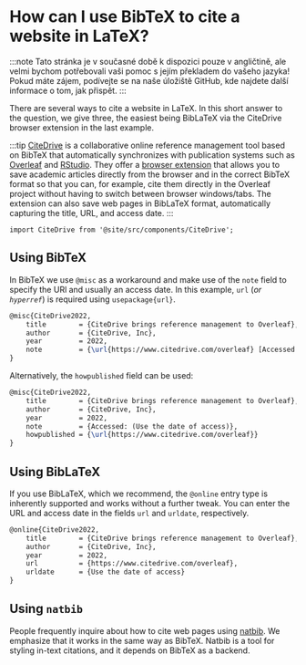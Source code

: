 # How can I use BibTeX to cite a website in LaTeX?

:::note
Tato stránka je v současné době k dispozici pouze v angličtině, ale velmi bychom potřebovali vaši pomoc s jejím překladem do vašeho jazyka! Pokud máte zájem, podívejte se na naše úložiště GitHub, kde najdete další informace o tom, jak přispět.
:::


<head>
  <meta name="twitter:card" content="summary" />
	<meta name="twitter:site" content="@bibtex_eu"/>
	<meta name="twitter:creator" content="@bibtex_eu"/>
	<meta name="twitter:title" content="How can I use BibTeX to cite a website in LaTeX?"/>
	<meta name="twitter:image" content="https://bibtex.eu/img/how-can-i-use-bibtex-to-cite-a-website.png"/>
</head>


There are several ways to cite a website in LaTeX. In this short answer to the question, we give three, the easiest being BibLaTeX via the CiteDrive browser extension in the last example.

:::tip
[CiteDrive](https://www.citedrive.com/) is a collaborative online reference management tool based on BibTeX that automatically synchronizes with publication systems such as [Overleaf](https://www.overleaf.com/blog/citedrive-easy-reference-management-for-overleaf) and [RStudio](https://citedrive.medium.com/bibliography-management-in-r-markdown-with-citedrive-and-rstudio-2585699dd619). They offer a [browser extension](https://citedrive.medium.com/the-citedrive-companion-for-overleaf-and-rstudio-d8022adb9370) that allows you to save academic articles directly from the browser and in the correct BibTeX format so that you can, for example, cite them directly in the Overleaf project without having to switch between browser windows/tabs. The extension can also save web pages in BibLaTeX format, automatically capturing the title, URL, and access date.
:::

```mdx-code-block
import CiteDrive from '@site/src/components/CiteDrive';
```
<CiteDrive /> 

## Using BibTeX

In BibTeX we use `@misc` as a workaround and make use of the `note` field to specify the URl and usually an access date. In this example, `url` (*or `hyperref`*) is required using `usepackage{url}`.

```latex
@misc{CiteDrive2022,
	title        = {CiteDrive brings reference management to Overleaf},
	author       = {CiteDrive, Inc},
	year         = 2022,
	note         = {\url{https://www.citedrive.com/overleaf} [Accessed: (Use the date of access)]}
}
```


Alternatively, the `howpublished` field can be used:

```latex
@misc{CiteDrive2022,
	title        = {CiteDrive brings reference management to Overleaf},
	author       = {CiteDrive, Inc},
	year         = 2022,
	note         = {Accessed: (Use the date of access)},
	howpublished = {\url{https://www.citedrive.com/overleaf}}
}
```


## Using BibLaTeX

If you use BibLaTeX, which we recommend, the `@online` entry type is inherently supported and works without a further tweak. You can enter the URL and access date in the fields `url` and `urldate`, respectively.

```latex
@online{CiteDrive2022,
	title        = {CiteDrive brings reference management to Overleaf},
	author       = {CiteDrive, Inc},
	year         = 2022,
	url          = {https://www.citedrive.com/overleaf},
	urldate      = {Use the date of access}
}
```

## Using `natbib`

People frequently inquire about how to cite web pages using [natbib](/natbib). We emphasize that it works in the same way as BibTeX. Natbib is a tool for styling in-text citations, and it depends on BibTeX as a backend.
